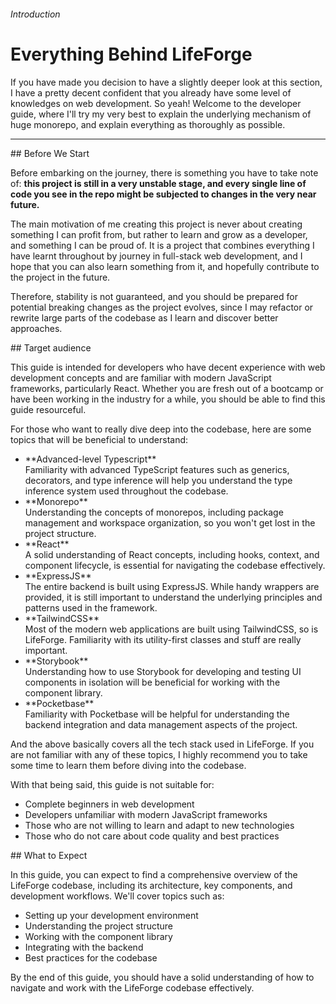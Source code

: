 

###### Introduction

# Everything Behind LifeForge

If you have made you decision to have a slightly deeper look at this section, I have a pretty decent confident that you already have some level of knowledges on web development. So yeah! Welcome to the developer guide, where I'll try my very best to explain the underlying mechanism of huge monorepo, and explain everything as thoroughly as possible.

---

<section id="before-we-start">
## Before We Start

Before embarking on the journey, there is something you have to take note of: **this project is still in a very unstable stage, and every single line of code you see in the repo might be subjected to changes in the very near future.**

The main motivation of me creating this project is never about creating something I can profit from, but rather to learn and grow as a developer, and something I can be proud of. It is a project that combines everything I have learnt throughout by journey in full-stack web development, and I hope that you can also learn something from it, and hopefully contribute to the project in the future.

Therefore, stability is not guaranteed, and you should be prepared for potential breaking changes as the project evolves, since I may refactor or rewrite large parts of the codebase as I learn and discover better approaches.

</section>

<section id="target-audience">
## Target audience

This guide is intended for developers who have decent experience with web development concepts and are familiar with modern JavaScript frameworks, particularly React. Whether you are fresh out of a bootcamp or have been working in the industry for a while, you should be able to find this guide resourceful.

For those who want to really dive deep into the codebase, here are some topics that will be beneficial to understand:

- <div className="text-bg-800 dark:text-bg-100 flex items-center gap-2">
    <Icon icon="simple-icons:typescript" />
    **Advanced-level Typescript**
  </div>
  Familiarity with advanced TypeScript features such as generics, decorators,
  and type inference will help you understand the type inference system used
  throughout the codebase.
- <div className="text-bg-800 dark:text-bg-100 flex items-center gap-2">
    <Icon icon="tabler:files" />
    **Monorepo**
  </div>
  Understanding the concepts of monorepos, including package management and
  workspace organization, so you won't get lost in the project structure.
- <div className="text-bg-800 dark:text-bg-100 flex items-center gap-2">
    <Icon icon="simple-icons:react" />
    **React**
  </div>
  A solid understanding of React concepts, including hooks, context, and
  component lifecycle, is essential for navigating the codebase effectively.
- <div className="text-bg-800 dark:text-bg-100 flex items-center gap-2">
    <Icon icon="simple-icons:express" />
    **ExpressJS**
  </div>
  The entire backend is built using ExpressJS. While handy wrappers are
  provided, it is still important to understand the underlying principles and
  patterns used in the framework.
- <div className="text-bg-800 dark:text-bg-100 flex items-center gap-2">
    <Icon icon="simple-icons:tailwindcss" />
    **TailwindCSS**
  </div>
  Most of the modern web applications are built using TailwindCSS, so is
  LifeForge. Familiarity with its utility-first classes and stuff are really
  important.
- <div className="text-bg-800 dark:text-bg-100 flex items-center gap-2">
    <Icon icon="simple-icons:storybook" />
    **Storybook**
  </div>
  Understanding how to use Storybook for developing and testing UI components in
  isolation will be beneficial for working with the component library.
- <div className="text-bg-800 dark:text-bg-100 flex items-center gap-2">
    <Icon icon="simple-icons:pocketbase" />
    **Pocketbase**
  </div>
  Familiarity with Pocketbase will be helpful for understanding the backend
  integration and data management aspects of the project.

And the above basically covers all the tech stack used in LifeForge. If you are not familiar with any of these topics, I highly recommend you to take some time to learn them before diving into the codebase.

With that being said, this guide is not suitable for:

- Complete beginners in web development
- Developers unfamiliar with modern JavaScript frameworks
- Those who are not willing to learn and adapt to new technologies
- Those who do not care about code quality and best practices
</section>

<section id="what-to-expect">
## What to Expect

In this guide, you can expect to find a comprehensive overview of the LifeForge codebase, including its architecture, key components, and development workflows. We'll cover topics such as:

- Setting up your development environment
- Understanding the project structure
- Working with the component library
- Integrating with the backend
- Best practices for the codebase

By the end of this guide, you should have a solid understanding of how to navigate and work with the LifeForge codebase effectively.

</section>
